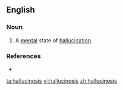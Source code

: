 ==English==

===Noun===
{{en-noun|-}}

# {{context|pathology}} A [[mental]] state of [[hallucination]].

===References===
*{{R:Webster NCD 1974}}

[[ta:hallucinosis]]
[[vi:hallucinosis]]
[[zh:hallucinosis]]